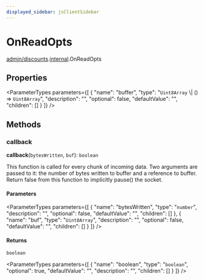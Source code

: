 ```yaml
---
displayed_sidebar: jsClientSidebar
---
```



# OnReadOpts

[admin/discounts](../../modules/admin_discounts.mdx).[internal](../../admin_discounts/modules/admin_discounts.internal.mdx).OnReadOpts

## Properties

<ParameterTypes parameters={[
  {
    "name": "buffer",
    "type": "`Uint8Array` \\| () => `Uint8Array`",
    "description": "",
    "optional": false,
    "defaultValue": "",
    "children": []
  }
]} />

## Methods

### callback

**callback**(`bytesWritten`, `buf`): `boolean`

This function is called for every chunk of incoming data.
Two arguments are passed to it: the number of bytes written to buffer and a reference to buffer.
Return false from this function to implicitly pause() the socket.

#### Parameters

<ParameterTypes parameters={[
  {
    "name": "bytesWritten",
    "type": "`number`",
    "description": "",
    "optional": false,
    "defaultValue": "",
    "children": []
  },
  {
    "name": "buf",
    "type": "`Uint8Array`",
    "description": "",
    "optional": false,
    "defaultValue": "",
    "children": []
  }
]} />

#### Returns

`boolean`

<ParameterTypes parameters={[
  {
    "name": "boolean",
    "type": "`boolean`",
    "optional": true,
    "defaultValue": "",
    "description": "",
    "children": []
  }
]} />
